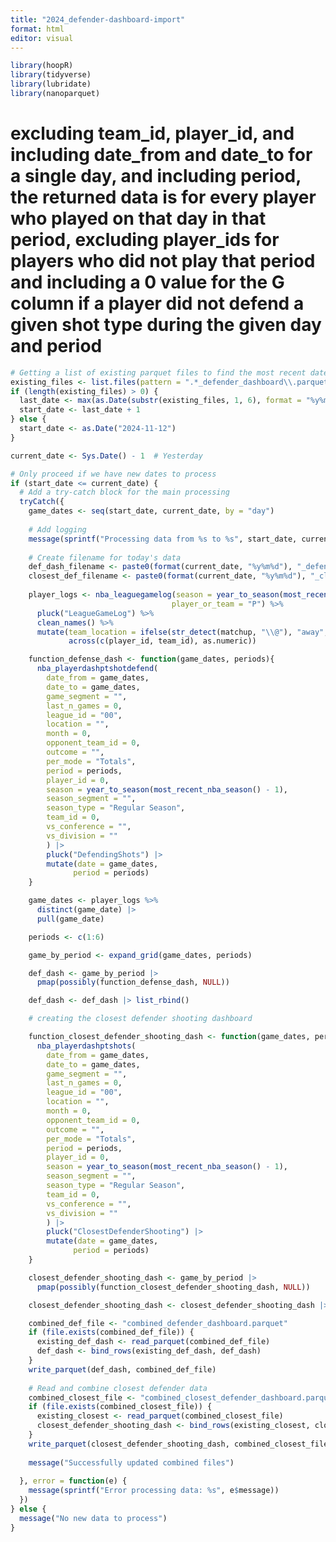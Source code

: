 ```yaml
---
title: "2024_defender-dashboard-import"
format: html
editor: visual
---
```


```r
library(hoopR)
library(tidyverse)
library(lubridate)
library(nanoparquet)
```

# excluding team_id, player_id, and including date_from and date_to for a single day, and including period, the returned data is for every player who played on that day in that period, excluding player_ids for players who did not play that period and including a 0 value for the G column if a player did not defend a given shot type during the given day and period

```r
# Getting a list of existing parquet files to find the most recent date
existing_files <- list.files(pattern = ".*_defender_dashboard\\.parquet$")
if (length(existing_files) > 0) {
  last_date <- max(as.Date(substr(existing_files, 1, 6), format = "%y%m%d"))
  start_date <- last_date + 1
} else {
  start_date <- as.Date("2024-11-12")
}

current_date <- Sys.Date() - 1  # Yesterday

# Only proceed if we have new dates to process
if (start_date <= current_date) {
  # Add a try-catch block for the main processing
  tryCatch({
    game_dates <- seq(start_date, current_date, by = "day")
    
    # Add logging
    message(sprintf("Processing data from %s to %s", start_date, current_date))
    
    # Create filename for today's data
    def_dash_filename <- paste0(format(current_date, "%y%m%d"), "_defender_dashboard.parquet")
    closest_def_filename <- paste0(format(current_date, "%y%m%d"), "_closest_defender_shooting_dashboard.parquet")
    
    player_logs <- nba_leaguegamelog(season = year_to_season(most_recent_nba_season() - 1), 
                                    player_or_team = "P") %>%
      pluck("LeagueGameLog") %>%
      clean_names() %>%
      mutate(team_location = ifelse(str_detect(matchup, "\\@"), "away", "home"),
             across(c(player_id, team_id), as.numeric))

    function_defense_dash <- function(game_dates, periods){
      nba_playerdashptshotdefend(
        date_from = game_dates,
        date_to = game_dates,
        game_segment = "",
        last_n_games = 0,
        league_id = "00",
        location = "",
        month = 0,
        opponent_team_id = 0,
        outcome = "",
        per_mode = "Totals",
        period = periods,
        player_id = 0,
        season = year_to_season(most_recent_nba_season() - 1),
        season_segment = "",
        season_type = "Regular Season",
        team_id = 0,
        vs_conference = "",
        vs_division = ""
        ) |> 
        pluck("DefendingShots") |>
        mutate(date = game_dates,
              period = periods)
    }

    game_dates <- player_logs %>%
      distinct(game_date) |> 
      pull(game_date)

    periods <- c(1:6)

    game_by_period <- expand_grid(game_dates, periods)

    def_dash <- game_by_period |> 
      pmap(possibly(function_defense_dash, NULL)) 

    def_dash <- def_dash |> list_rbind()

    # creating the closest defender shooting dashboard

    function_closest_defender_shooting_dash <- function(game_dates, periods){
      nba_playerdashptshots(
        date_from = game_dates,
        date_to = game_dates,
        game_segment = "",
        last_n_games = 0,
        league_id = "00",
        location = "",
        month = 0,
        opponent_team_id = 0,
        outcome = "",
        per_mode = "Totals",
        period = periods,
        player_id = 0,
        season = year_to_season(most_recent_nba_season() - 1),
        season_segment = "",
        season_type = "Regular Season",
        team_id = 0,
        vs_conference = "",
        vs_division = ""
        ) |> 
        pluck("ClosestDefenderShooting") |>
        mutate(date = game_dates,
              period = periods)
    }

    closest_defender_shooting_dash <- game_by_period |> 
      pmap(possibly(function_closest_defender_shooting_dash, NULL)) 

    closest_defender_shooting_dash <- closest_defender_shooting_dash |> list_rbind()

    combined_def_file <- "combined_defender_dashboard.parquet"
    if (file.exists(combined_def_file)) {
      existing_def_dash <- read_parquet(combined_def_file)
      def_dash <- bind_rows(existing_def_dash, def_dash)
    }
    write_parquet(def_dash, combined_def_file)
    
    # Read and combine closest defender data
    combined_closest_file <- "combined_closest_defender_dashboard.parquet"
    if (file.exists(combined_closest_file)) {
      existing_closest <- read_parquet(combined_closest_file)
      closest_defender_shooting_dash <- bind_rows(existing_closest, closest_defender_shooting_dash)
    }
    write_parquet(closest_defender_shooting_dash, combined_closest_file)
    
    message("Successfully updated combined files")
    
  }, error = function(e) {
    message(sprintf("Error processing data: %s", e$message))
  })
} else {
  message("No new data to process")
}
```